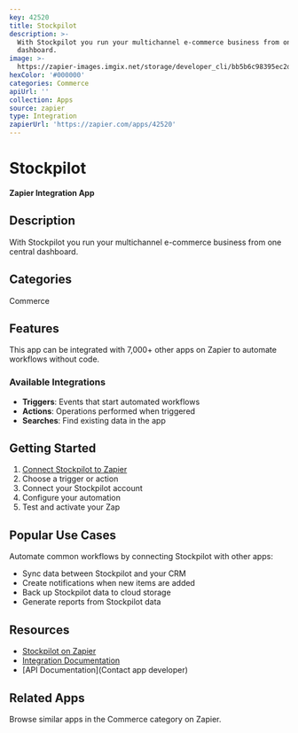 ```yaml
---
key: 42520
title: Stockpilot
description: >-
  With Stockpilot you run your multichannel e-commerce business from one central
  dashboard.
image: >-
  https://zapier-images.imgix.net/storage/developer_cli/bb5b6c98395ec2dc4109308c92484283.png?auto=format%2Ccompress&ixlib=python-3.0.0&q=50
hexColor: '#000000'
categories: Commerce
apiUrl: ''
collection: Apps
source: zapier
type: Integration
zapierUrl: 'https://zapier.com/apps/42520'
---
```

# Stockpilot

**Zapier Integration App**

## Description

With Stockpilot you run your multichannel e-commerce business from one central dashboard.

## Categories

Commerce

## Features

This app can be integrated with 7,000+ other apps on Zapier to automate workflows without code.

### Available Integrations

- **Triggers**: Events that start automated workflows
- **Actions**: Operations performed when triggered
- **Searches**: Find existing data in the app

## Getting Started

1. [Connect Stockpilot to Zapier](https://zapier.com/apps/42520)
2. Choose a trigger or action
3. Connect your Stockpilot account
4. Configure your automation
5. Test and activate your Zap

## Popular Use Cases

Automate common workflows by connecting Stockpilot with other apps:

- Sync data between Stockpilot and your CRM
- Create notifications when new items are added
- Back up Stockpilot data to cloud storage
- Generate reports from Stockpilot data

## Resources

- [Stockpilot on Zapier](https://zapier.com/apps/42520)
- [Integration Documentation](https://zapier.com/apps/42520/integrations)
- [API Documentation](Contact app developer)

## Related Apps

Browse similar apps in the Commerce category on Zapier.

